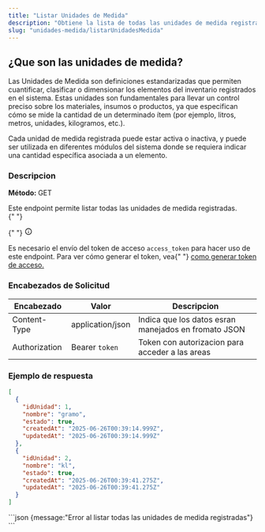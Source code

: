 ```yaml
---
title: "Listar Unidades de Medida"
description: "Obtiene la lista de todas las unidades de medida registradas en el sistema."
slug: "unidades-medida/listarUnidadesMedida"
---
```



<h2>¿Que son las unidades de medida?</h2>

Las Unidades de Medida son definiciones estandarizadas que permiten cuantificar, clasificar o dimensionar los elementos del inventario registrados en el sistema. Estas unidades son fundamentales para llevar un control preciso sobre los materiales, insumos o productos, ya que especifican cómo se mide la cantidad de un determinado ítem (por ejemplo, litros, metros, unidades, kilogramos, etc.).

Cada unidad de medida registrada puede estar activa o inactiva, y puede ser utilizada en diferentes módulos del sistema donde se requiera indicar una cantidad específica asociada a un elemento.

<h3>Descripcion</h3>

<p>
  <strong>Método: </strong>
  <span class="sl-badge success small astro-avdet4wd"> GET</span>
</p>
Este endpoint permite listar todas las unidades de medida registradas.
<Tabs>
  <TabItem label="Endpoint">
    <ApiEndpoint url={`${API_BASE_URL}/unidades-medida`} />
  </TabItem>
</Tabs>

<aside aria-label="Nota" class="starlight-aside starlight-aside--note">
  {" "}
  <p class="starlight-aside__title" aria-hidden="true">
    {" "}
    <svg
      aria-hidden="true"
      class="starlight-aside__icon astro-c6vsoqas"
      width="16"
      height="16"
      viewBox="0 0 24 24"
      fill="currentColor"
      style="--sl-icon-size: 1em;"
    >
      <path d="M12 11a1 1 0 0 0-1 1v4a1 1 0 0 0 2 0v-4a1 1 0 0 0-1-1Zm.38-3.92a1 1 0 0 0-.76 0 1 1 0 0 0-.33.21 1.15 1.15 0 0 0-.21.33 1 1 0 0 0 .21 1.09c.097.088.209.16.33.21A1 1 0 0 0 13 8a1.05 1.05 0 0 0-.29-.71 1 1 0 0 0-.33-.21ZM12 2a10 10 0 1 0 0 20 10 10 0 0 0 0-20Zm0 18a8 8 0 1 1 0-16.001A8 8 0 0 1 12 20Z"></path>
      Nota{" "}
    </svg>
  </p>
  Es necesario el envío del token de acceso <code>access_token</code> para hacer
  uso de este endpoint. Para ver cómo generar el token, vea{" "}
  <a href="/usuarios/login">como generar token de acceso.</a>
</aside>

<h3>Encabezados de Solicitud</h3>

| Encabezado    | Valor            | Descripcion                                          |
| ------------- | ---------------- | ---------------------------------------------------- |
| Content-Type  | application/json | Indica que los datos esran manejados en fromato JSON |
| Authorization | Bearer `token`   | Token con autorizacion para acceder a las areas      |

<h3>Ejemplo de respuesta</h3>

<Tabs>
  <TabItem label="Status 200">

```json
[
  {
    "idUnidad": 1,
    "nombre": "gramo",
    "estado": true,
    "createdAt": "2025-06-26T00:39:14.999Z",
    "updatedAt": "2025-06-26T00:39:14.999Z"
  },
  {
    "idUnidad": 2,
    "nombre": "kl",
    "estado": true,
    "createdAt": "2025-06-26T00:39:41.275Z",
    "updatedAt": "2025-06-26T00:39:41.275Z"
  }
]
```

  </TabItem>

  <TabItem label="Status 400">
  ```json
  {message:"Error al listar todas las unidades de medida registradas"}
  ```
  </TabItem>
</Tabs>
